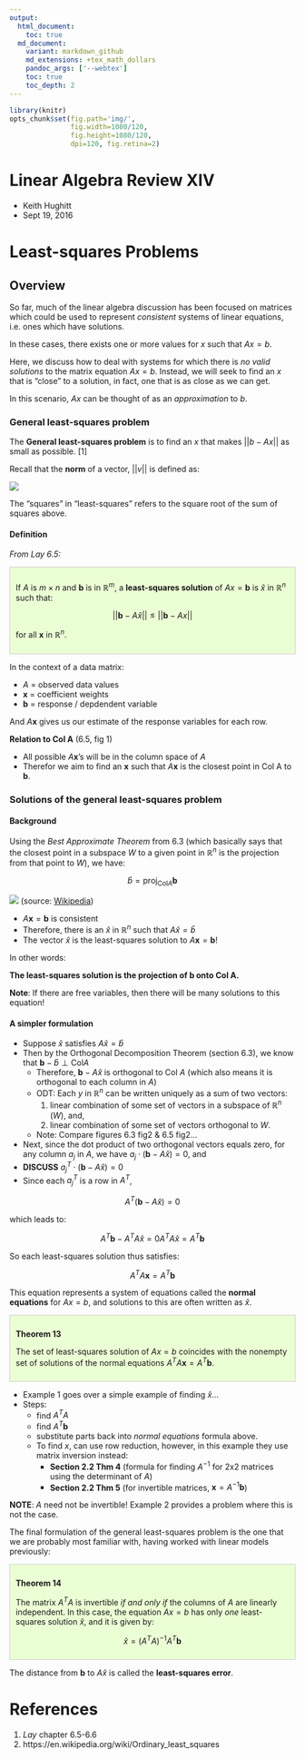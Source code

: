 ```yaml
---
output:
  html_document:
    toc: true
  md_document:
    variant: markdown_github
    md_extensions: +tex_math_dollars
    pandoc_args: ['--webtex']
    toc: true
    toc_depth: 2
---
```


```r
library(knitr)
opts_chunk$set(fig.path='img/',
               fig.width=1080/120,
               fig.height=1080/120,
               dpi=120, fig.retina=2)
```

<h1>Linear Algebra Review XIV</h1>

- Keith Hughitt
- Sept 19, 2016

Least-squares Problems
======================

Overview
--------

So far, much of the linear algebra discussion has been focused on matrices
which could be used to represent _consistent_ systems of linear equations, i.e.
ones which have solutions.

In these cases, there exists one or more values for $x$ such that $Ax = b$.

Here, we discuss how to deal with systems for which there is _no valid
solutions_ to the matrix equation $Ax = b$. Instead, we will seek to find an
$x$ that is "close" to a solution, in fact, one that is as close as we can get.

In this scenario, $Ax$ can be thought of as an _approximation_ to $b$.

### General least-squares problem

The **General least-squares problem** is to find an $x$ that makes $||b - Ax||$
as small as possible. [1]

Recall that the **norm** of a vector, $||v||$ is defined as:

![](../12-linear-algebra-review-xii/img/norm.png)

The "squares" in "least-squares" refers to the square root of the sum of
squares above.

#### Definition

_From Lay 6.5:_

<div style='background-color: #ebffd4; padding: 10px; border: 1px solid #ccc;'>
If $A$ is $m \times n$ and $\textbf{b}$ is in $ℝ^m$, a **least-squares
solution** of $Ax = \textbf{b}$ is $\hat{x}$ in $ℝ^n$ such that:

$$
||\textbf{b} - A\hat{x}|| \leq || \textbf{b} - Ax||
$$

for all $\textbf{x}$ in $ℝ^n$.
</div>

In the context of a data matrix:

- $A$ = observed data values
- $\textbf{x}$ = coefficient weights 
- $\textbf{b}$ = response / depdendent variable

And $A\textbf{x}$ gives us our estimate of the response variables for each row.

**Relation to Col A** (6.5, fig 1)

- All possible $A\textbf{x}$'s will be in the column space of $A$
- Therefor we aim to find an $\textbf{x}$ such that $A\textbf{x}$ is the
  closest point in Col A to $\textbf{b}$.

### Solutions of the general least-squares problem

#### Background

Using the _Best Approximate Theorem_ from 6.3 (which basically says that the
closest point in a subspace $W$ to a given point in $ℝ^n$ is the projection
from that point to $W$), we have:

$$
\hat{b} = \text{proj}_{\text{Col}A} \textbf{b}
$$

![](img/640px-OLS_geometric_interpretation.svg.png)
(source: [Wikipedia](https://en.wikipedia.org/wiki/Ordinary_least_squares#/media/File:OLS_geometric_interpretation.svg))

- $A\textbf{x} = \textbf{b}$ is consistent
- Therefore, there is an $\hat{x}$ in $ℝ^n$ such that $A\hat{x} = \hat{b}$
- The vector $\hat{x}$ is the least-squares solution to $A\textbf{x} = \textbf{b}$!

In other words:

**The least-squares solution is the projection of $\textbf{b}$ onto Col A.**

**Note**: If there are free variables, then there will be many solutions to
this equation!

#### A simpler formulation

- Suppose $\hat{x}$ satisfies $A\hat{x} = \hat{b}$
- Then by the Orthogonal Decomposition Theorem (section 6.3), we know that
  $\textbf{b} - \hat{b} \perp \text{Col} A$
	- Therefore, $\textbf{b} - A \hat{x}$ is orthogonal to Col $A$
	  (which also means it is orthogonal to each column in $A$)
	- ODT: Each $y$ in $ℝ^n$ can be written uniquely as a sum of two vectors:
		1. linear combination of some set of vectors in a subspace of $ℝ^n$ ($W$), and,
		2. linear combination of some set of vectors orthogonal to $W$.
	- Note: Compare figures 6.3 fig2 & 6.5 fig2...
- Next, since the dot product of two orthogonal vectors equals zero, for any 
  column $a_j$ in $A$, we have $a_j \cdot (\textbf{b} - A \hat{x}) = 0$, and
- **DISCUSS** $a_j^T \cdot (\textbf{b} - A \hat{x}) = 0$
- Since each $a_j^T$ is a row in $A^T$,

$$
A^T(\textbf{b} - A\hat{x}) = 0
$$

which leads to:

$$
A^T\textbf{b} - A^TA\hat{x} = 0
A^TA\hat{x} = A^T\textbf{b}
$$

So each least-squares solution thus satisfies:

$$
A^TA\textbf{x} = A^T\textbf{b}
$$

This equation represents a system of equations called the **normal equations**
for $Ax = b$, and solutions to this are often written as $\hat{x}$.

<div style='background-color: #ebffd4; padding: 10px; border: 1px solid #ccc;'>
**Theorem 13**

The set of least-squares solution of $Ax = b$ coincides with the nonempty set
of solutions of the normal equations $A^TA\textbf{x} = A^T\textbf{b}$.
</div>

- Example 1 goes over a simple example of finding $\hat{x}$...
- Steps:
    - find $A^TA$
    - find $A^T \textbf{b}$
    - substitute parts back into _normal equations_ formula above.
    - To find $x$, can use row reduction, however, in this example they use
      matrix inversion instead:
        - **Section 2.2 Thm 4** (formula for finding $A^{-1}$ for 2x2 matrices
          using the determinant of $A$)
        - **Section 2.2 Thm 5** (for invertible matrices, $\textbf{x} = A^{-1}\textbf{b}$)

**NOTE**: $A$ need not be invertible! Example 2 provides a problem where this
is not the case.

The final formulation of the general least-squares problem is the one that we
are probably most familiar with, having worked with linear models previously:

<div style='background-color: #ebffd4; padding: 10px; border: 1px solid #ccc;'>
**Theorem 14**

The matrix $A^TA$ is invertible _if and only if_ the columns of $A$ are
linearly independent. In this case, the equation $Ax = b$ has only _one_
least-squares solution $\hat{x}$, and it is given by:

$$
\hat{x} = (A^TA)^{-1}A^T \textbf{b}
$$
</div>

The distance from $\textbf{b}$ to $A\hat{x}$ is called the **least-squares
error**.

References
==========

1. _Lay_ chapter 6.5-6.6
2. https://en.wikipedia.org/wiki/Ordinary_least_squares
